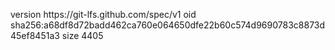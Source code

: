 version https://git-lfs.github.com/spec/v1
oid sha256:a68df8d72badd462ca760e064650dfe22b60c574d9690783c8873d45ef8451a3
size 4405
